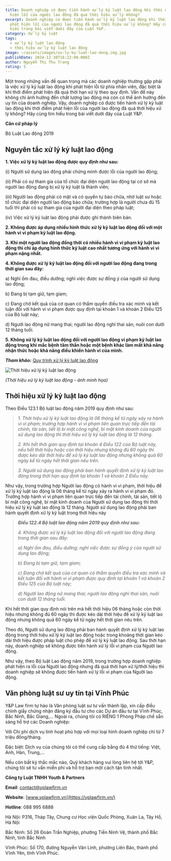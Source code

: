 ```yaml
---
title: Doanh nghiệp có được tiến hành xử lý kỷ luật lao động khi thời điểm phát
  hiện lỗi của người lao động đã quá thời hiệu xử lý không?
excerpt: Doanh nghiệp có được tiến hành xử lý kỷ luật lao động khi thời điểm
  phát hiện lỗi của người lao động đã quá thời hiệu xử lý không? Hãy cùng tìm
  hiểu trong bài viết dưới đây của Luật Y&P.
category: Xử lý kỷ luật
tags:
  - xử lý kỷ luật lao động
  - thời hiệu xử lý kỷ luật lao động
image: ~/assets/images/xu-ly-ky-luat-lao-dong.img.jpg
publishDate: 2024-12-30T16:22:00.000Z
author: Nguyễn Thị Thu Trang
rating: 5
---
```

Một trong những vấn đề quan trọng mà các doanh nghiệp thường gặp phải là việc xử lý kỷ luật lao động khi phát hiện lỗi từ phía nhân viên, đặc biệt là khi thời điểm phát hiện đã quá thời hạn xử lý theo quy định. Vấn đề này không chỉ ảnh hưởng đến chất lượng lao động mà còn có thể ảnh hưởng đến uy tín của doanh nghiệp. Vậy, doanh nghiệp có được tiến hành xử lý kỷ luật lao động khi thời điểm phát hiện lỗi của người lao động đã quá thời hiệu xử lý không? Hãy cùng tìm hiểu trong bài viết dưới đây của Luật Y&P.

**Căn cứ pháp lý**

Bộ Luật Lao động 2019

## Nguyên tắc xử lý kỷ luật lao động

**1. Việc xử lý kỷ luật lao động được quy định như sau:**

(i) Người sử dụng lao động phải chứng minh được lỗi của người lao động;

(ii) Phải có sự tham gia của tổ chức đại diện người lao động tại cơ sở mà người lao động đang bị xử lý kỷ luật là thành viên;

(iii) Người lao động phải có mặt và có quyền tự bào chữa, nhờ luật sư hoặc tổ chức đại diện người lao động bào chữa; trường hợp là người chưa đủ 15 tuổi thì phải có sự tham gia của người đại diện theo pháp luật;

(iv) Việc xử lý kỷ luật lao động phải được ghi thành biên bản.

**2. Không được áp dụng nhiều hình thức xử lý kỷ luật lao động đối với một hành vi vi phạm kỷ luật lao động.**

**3. Khi một người lao động đồng thời có nhiều hành vi vi phạm kỷ luật lao động thì chỉ áp dụng hình thức kỷ luật cao nhất tương ứng với hành vi vi phạm nặng nhất.**

**4. Không được xử lý kỷ luật lao động đối với người lao động đang trong thời gian sau đây:**

a) Nghỉ ốm đau, điều dưỡng; nghỉ việc được sự đồng ý của người sử dụng lao động;

b) Đang bị tạm giữ, tạm giam;

c) Đang chờ kết quả của cơ quan có thẩm quyền điều tra xác minh và kết luận đối với hành vi vi phạm được quy định tại khoản 1 và khoản 2 Điều 125 của Bộ luật này;

d) Người lao động nữ mang thai; người lao động nghỉ thai sản, nuôi con dưới 12 tháng tuổi.

**5. Không xử lý kỷ luật lao động đối với người lao động vi phạm kỷ luật lao động trong khi mắc bệnh tâm thần hoặc một bệnh khác làm mất khả năng nhận thức hoặc khả năng điều khiển hành vi của mình.**

***Tham khảo:*** [Quy trình xử lý kỷ luật lao động](https://yplawfirm.vn/lao-dong/quy-trinh-xu-ly-ky-luat-lao-dong)

![Thời hiệu xử lý kỷ luật lao động ](~/assets/images/thoi-hieu-xu-ly-ky-luat-lao-dong.-img.jpg "Thời hiệu xử lý kỷ luật lao động ")

*(Thời hiệu xử lý kỷ luật lao động - ảnh minh họa)*

## Thời hiệu xử lý kỷ luật lao động

Theo Điều 123.1 Bộ luật lao động năm 2019 quy định như sau:

> *1. Thời hiệu xử lý kỷ luật lao động là 06 tháng kể từ ngày xảy ra hành vi vi phạm; trường hợp hành vi vi phạm liên quan trực tiếp đến tài chính, tài sản, tiết lộ bí mật công nghệ, bí mật kinh doanh của người sử dụng lao động thì thời hiệu xử lý kỷ luật lao động là 12 tháng.*
>
> *2. Khi hết thời gian quy định tại khoản 4 Điều 122 của Bộ luật này, nếu hết thời hiệu hoặc còn thời hiệu nhưng không đủ 60 ngày thì được kéo dài thời hiệu để xử lý kỷ luật lao động nhưng không quá 60 ngày kể từ ngày hết thời gian nêu trên.*
>
> *3. Người sử dụng lao động phải ban hành quyết định xử lý kỷ luật lao động trong thời hạn quy định tại khoản 1 và khoản 2 Điều này.*

Như vậy, trong trường hợp Người lao động có hành vi vi phạm, thời hiệu để xử lý kỷ luật lao động là 06 tháng kể từ ngày xảy ra hành vi vi phạm đó. Trường hợp hành vi vi phạm liên quan trực tiếp đến tài chính, tài sản, tiết lộ bí mật công nghệ, bí mật kinh doanh của Người sử dụng lao động thì thời hiệu xử lý kỷ luật lao động là 12 tháng. Người sử dụng lao động phải ban hành quyết định xử lý kỷ luật trong thời hiệu này

> ***Điều 122.4 Bộ luật lao động năm 2019 quy định như sau:***
>
> *4. Không được xử lý kỷ luật lao động đối với người lao động đang trong thời gian sau đây:*
>
> *a) Nghỉ ốm đau, điều dưỡng; nghỉ việc được sự đồng ý của người sử dụng lao động;*
>
> *b) Đang bị tạm giữ, tạm giam;*
>
> *c) Đang chờ kết quả của cơ quan có thẩm quyền điều tra xác minh và kết luận đối với hành vi vi phạm được quy định tại khoản 1 và khoản 2 Điều 125 của Bộ luật này;*
>
> *d) Người lao động nữ mang thai; người lao động nghỉ thai sản, nuôi con dưới 12 tháng tuổi.*

Khi hết thời gian quy định nói trên mà hết thời hiệu 06 tháng hoặc còn thời hiệu nhưng không đủ 60 ngày thì được kéo dài thời hiệu để xử lý kỷ luật lao động nhưng không quá 60 ngày kể từ ngày hết thời gian nêu trên.

Theo đó, Người sử dụng lao động phải ban hành quyết định xử lý kỷ luật lao động trong thời hiệu xử lý kỷ luật lao động hoặc trong khoảng thời gian kéo dài thời hiệu được pháp luật cho phép để xử lý kỷ luật lao động. Sau thời hạn này, doanh nghiệp sẽ không được tiến hành xử lý lỗi vi phạm của Người lao động.

Như vậy, theo Bộ luật Lao động năm 2019, trong trường hợp doanh nghiệp phát hiện ra lỗi của Người lao động nhưng đã quá thời hạn xử lý/thời hiệu thì doanh nghiệp sẽ không được tiến hành xử lý lỗi vi phạm của Người lao động.

## Văn phòng luật sư uy tín tại Vĩnh Phúc

Y&P Law firm tự hào là Văn phòng luật sư tư vấn thành lập, xin cấp điều chỉnh giấy chứng nhận đăng ký đầu tư cho các Dự án đầu tư tại Vĩnh Phúc, Bắc Ninh, Bắc Giang,… Ngoài ra, chúng tôi có RIÊNG 1 Phòng Pháp chế sẵn sàng hỗ trợ các Doanh nghiệp:

Với Chi phí dịch vụ linh hoạt phù hợp với mọi loại hình doanh nghiệp chỉ từ 7 triệu đồng/tháng.

Đặc biệt: Dịch vụ của chúng tôi có thể cung cấp bằng đủ 4 thứ tiếng: Việt, Anh, Hàn, Trung,…

Nếu còn bất kỳ thắc mắc nào, Quý khách hàng vui lòng liên hệ tới Y&P, chúng tôi sẽ tư vấn miễn phí và hỗ trợ bạn một cách tận tình nhất.

**Công ty Luật TNHH Youth & Partners**

**Email**: contact@yplawfirm.vn

**Website**: [www.yplawfirm.vn](https://yplawfirm.vn/)

**Hotline**: 088 995 6888

Hà Nội: P316, Tháp Tây, Chung cư Học viện Quốc Phòng, Xuân La, Tây Hồ, Hà Nội

Bắc Ninh: Số 26 Đoàn Trần Nghiệp, phường Tiền Ninh Vệ, thành phố Bắc Ninh, tỉnh Bắc Ninh

Vĩnh Phúc: Số 170, đường Nguyễn Văn Linh, phường Liên Bảo, thành phố Vĩnh Yên, tỉnh Vĩnh Phúc.
